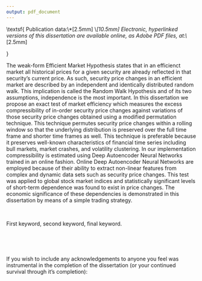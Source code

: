 ```yaml
---
output: pdf_document
---
```


<!-- More LATEX taken from Will's MSc Dissertation template. 
Link: http://cirg.cs.up.ac.za/visitPage.php?pageID=17060 -->

\newlength{\negativetitlepageoffset}
\setlength{\negativetitlepageoffset}{-5cm}

\begin{titlepage}
	\ \vspace{\negativetitlepageoffset}
	\vspace{\stretch{1}}
	\setlength{\baselineskip}{2.4\originalbaselineskip}
	\begin{center}
		\textsf{\huge An Exact Test of Market Efficiency using Online Machine Learning}
	\end{center}
	\begin{center}
		\textsf{by}
	\end{center}
	\begin{center}
		\textsf{\large Stuart Gordon Reid}
	\end{center}
	\vspace{\stretch{1}}
	\setlength{\baselineskip}{1.3\originalbaselineskip}
	\begin{center}
		\textsf{Submitted in partial fulfilment of the requirements for the degree\\
		Master of Science (Computer Science)\\
		in the Faculty of Engineering, Built Environment and Information Technology\\
		University of Pretoria, Pretoria}
	\end{center}
	\vspace{0.15cm}
	\centerline{
		\textsf{Today's Date}
	}
\end{titlepage}

\pagestyle{empty}
\newpage

\textsf{\small
	\vfill
	\noindent Publication data:\\*[2.5mm]
	\parbox{\textwidth}{
		\fontsize{9}{10pt}
		\selectfont
		Stuart Reid. An Exact Test of Market Efficiency using Online Machine Learning. Master's dissertation, University of Pretoria, Department of Computer Science, Pretoria, South Africa, October 2016.
	}\\*[10.5mm]
	Electronic, hyperlinked versions of this dissertation are available online, as Adobe PDF files, at:\\*[2.5mm]
	\parbox{\textwidth}{
		\fontsize{9}{9.5pt}
		\selectfont
		\url{http://cirg.cs.up.ac.za/}\\*[1.5mm]
		\url{http://upetd.up.ac.za/UPeTD.htm}
	}
}


\newpage

\begin{center}
	{\large\bf An Exact Test of Market Efficiency using Online Machine Learning}
\end{center}
\begin{center}by\end{center}
\begin{center}
	{Stuart Reid}\\
	\ifpdf
		E-mail: \href{mailto:stuartgordonreid@gmail.com}{stuartgordonreid@gmail.com}
	\else
		E-mail: stuartgordonreid@gmail.com
	\fi
\end{center}
\vspace{1cm}
\begin{center}{\large\bf Abstract}\end{center}

The weak-form Efficient Market Hypothesis states that in an efficienct market all historical prices for a given security are already reflected in that security's current price. As such, security price changes in an efficient market are described by an independent and identically distributed random walk. This implication is called the Random Walk Hypothesis and of its two assumptions, independence is the most important. In this dissertation we propose an exact test of market efficiency which measures the excess compressibility of in-order security price changes against variations of those security price changes obtained using a modified permutation technique. This technique permutes security price changes within a rolling window so that the underlying distribution is preserved over the full time frame and shorter time frames as well. This technique is preferable because it preserves well-known characteristics of financial time series including bull markets, market crashes, and volatility clustering. In our implementation compressibility is estimated using Deep Autoencoder Neural Networks trained in an online fashion. Online Deep Autoencoder Neural Networks are employed because of their ability to extract non-linear features from complex and dynamic data sets such as security price changes. This test was applied to global stock market indices and statistically significant levels of short-term dependence was found to exist in price changes. The economic significance of these dependencies is demonstrated in this dissertation by means of a simple trading strategy.

<!-- The weak-form of the Efficient Market Hypothesis (EMH) posits that markets accurately incorporate all historical price data for a given security into the most-recent price of that security. If true, EMH implies that, with respect to only historical price data, the evolution of a security's price through time is a Markov process. This consequent is called the Random Walk Hypothesis and it is the basis of all specification-based, statistical tests of market efficiency. Specification tests involve specifying a Markov process, deriving an expected value for that process, and testing for that value in the security's price. If it exists, then the security's price can be described by the specified Markov process, otherwise, it cannot. The negative result does not imply that security's prices are not random, but rather that they aren't the type of randomness specified in the test. In this dissertation we introduce a specification-free test of market efficiency which uses Autoencoder Neural Networks to measure the excess compressibility of a security's price against variations of that security's price obtained using a novel technique we propose called short-term price shuffling (STPS). STPS shuffles time-chunks of price data such that any short-term temporal structure in the data is destroyed and any long-term temporal structure in the data as well as the distribution of the data are preserved. We apply this test to twenty global indices and find that statistically and economically significant excess compressibility exists. From this we conclude that, contrary to the weak-form of the Efficient Market Hypothesis, exploitable, short-term temporal structures do exist in price data. -->

\noindent\

\noindent{\bf Keywords:} First keyword, second keyword, final keyword.

\vfill
\noindent


\newpage

\ \vspace{\stretch{1}}

\begin{quotation}
``We're all mad here.''
\end{quotation}
\begin{flushright}
Lewis Carol (1865)
\end{flushright}

\vspace{1cm}


\ \vspace{\stretch{1}}

\newpage

\begin{center}{\Large\bf Acknowledgements}\end{center}

\vspace{0.3cm}

\noindent If you wish to include any acknowledgements to anyone you feel was instrumental in the completion of the dissertation (or your continued survival through it's completion):
\begin{itemize}
	\item First person (or institution) you'd like to thank, and reasons;

	\item Second person (or institution), and reasons;

	\item Final person (or institution), and reasons.
\end{itemize}


\cleardoublepage
\pagestyle{plain}
\pagenumbering{roman}
\setcounter{page}{1}
\ifpdf
\pdfbookmark[0]{Contents}{contents}
\fi
\tableofcontents


\cleardoublepage
\ifpdf
\phantomsection
\fi
\addcontentsline{toc}{chapter}{List of Figures}
\listoffigures


\cleardoublepage
\ifpdf
\phantomsection
\fi
\addcontentsline{toc}{chapter}{List of Graphs}
\listof{graph}{List of Graphs}


\cleardoublepage
\ifpdf
\phantomsection
\fi
\addcontentsline{toc}{chapter}{List of Algorithms}
\listof{algorithm}{List of Algorithms}


\cleardoublepage
\ifpdf
\phantomsection
\fi
\addcontentsline{toc}{chapter}{List of Tables}
\listoftables

<!-- End of LATEX taken from Will's MSc Dissertation template. 
Link: http://cirg.cs.up.ac.za/visitPage.php?pageID=17060 -->
